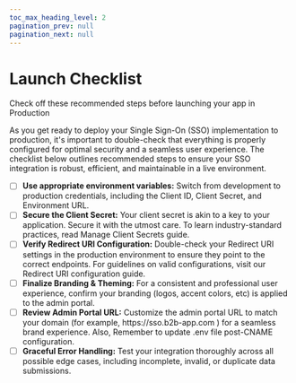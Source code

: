 ```yaml
---
toc_max_heading_level: 2
pagination_prev: null
pagination_next: null
---
```


# Launch Checklist

<Subtitle>
  Check off these recommended steps before launching your app in Production
</Subtitle>

As you get ready to deploy your Single Sign-On (SSO) implementation to production, it's important to double-check that everything is properly configured for optimal security and a seamless user experience. The checklist below outlines recommended steps to ensure your SSO integration is robust, efficient, and maintainable in a live environment.

- [ ] **Use appropriate environment variables:** Switch from development to production credentials, including the Client ID, Client Secret, and Environment URL.
- [ ] **Secure the Client Secret:** Your client secret is akin to a key to your application. Secure it with the utmost care. To learn industry-standard practices, read Manage Client Secrets guide.
- [ ] **Verify Redirect URI Configuration:** Double-check your Redirect URI settings in the production environment to ensure they point to the correct endpoints. For guidelines on valid configurations, visit our Redirect URI configuration guide.
- [ ] **Finalize Branding & Theming:** For a consistent and professional user experience, confirm your branding (logos, accent colors, etc) is applied to the admin portal.
- [ ] **Review Admin Portal URL:** Customize the admin portal URL to match your domain (for example, <SimpleCode>https:<nolink />//sso.b2b-app.com </SimpleCode>) for a seamless brand experience. Also, Remember to update <SimpleCode>.env</SimpleCode> file post-CNAME configuration.
- [ ] **Graceful Error Handling:** Test your integration thoroughly across all possible edge cases, including incomplete, invalid, or duplicate data submissions.
